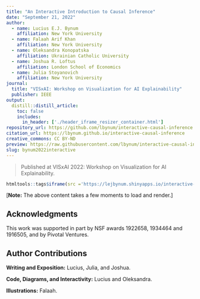 ```yaml
---
title: "An Interactive Introduction to Causal Inference"
date: "September 21, 2022"
author:
  - name: Lucius E.J. Bynum
    affiliation: New York University
  - name: Falaah Arif Khan
    affiliation: New York University
  - name: Oleksandra Konopatska
    affiliation: Ukrainian Catholic University
  - name: Joshua R. Loftus
    affiliation: London School of Economics
  - name: Julia Stoyanovich
    affiliation: New York University
journal: 
  title: "VISxAI: Workshop on Visualization for AI Explainability"
  publisher: IEEE
output: 
  distill::distill_article:
    toc: false
    includes:
      in_header: ['./header_iframe_resizer_container.html']
repository_url: https://github.com/lbynum/interactive-causal-inference
citation_url: https://lbynum.github.io/interactive-causal-inference
creative_commons: CC BY-ND
preview: https://raw.githubusercontent.com/lbynum/interactive-causal-inference/main/graphical_model.png
slug: bynum2022interactive
---
```


> Published at VISxAI 2022: Workshop on Visualization for AI Explainability. <a id="backToTop"></a>

```r
htmltools::tags$iframe(src ='https://lejbynum.shinyapps.io/interactive-causal-inference', width='100%', `data-external`='1', scrolling='no')
```

<script>iFrameResize({log:true, inPageLinks: true})</script>

[**Note:** The above content takes a few moments to load and render.]

## Acknowledgments {.appendix}

This work was supported in part by NSF awards 1922658, 1934464 and 1916505, and by Pivotal Ventures.

## Author Contributions {.appendix}

**Writing and Exposition:** Lucius, Julia, and Joshua.

**Code, Diagrams, and Interactivity:** Lucius and Oleksandra.

**Illustrations:** Falaah.